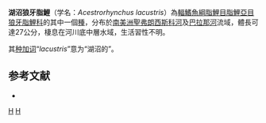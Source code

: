 {{Speciesbox 
| taxon = Acestrorhynchus lacustris
| status = NE
| status_system = IUCN3.1
| authority = [[Lütken|Lütken]], 1875
| synonyms = * ''Xiphorhamphus lacustris''<br /><small>Lütken, 1875</small>
}}
'''湖沼狼牙脂鯉'''（学名：''Acestrorhynchus lacustris''）為[[輻鰭魚綱|輻鰭魚綱]][[脂鯉目|脂鯉目]][[脂鯉亞目|脂鯉亞目]][[狼牙脂鯉科|狼牙脂鯉科]]的其中一個[[種|種]]，分布於[[南美洲|南美洲]][[聖弗朗西斯科河|聖弗朗西斯科河]]及[[巴拉那河|巴拉那河]]流域，體長可達27公分，棲息在河川底中層水域，生活習性不明。

其[[种加词|种加词]]“''lacustris''”意为“湖沼的”。

==参考文献==
{{refbegin}}
*{{FishBase_species|genus=Acestrorhynchus|species=lacustris|year=2013|month=8}}
{{refend}}
{{Taxonbar|from=Q5521204}}

[[Category:狼牙脂鯉屬|H]]
[[Category:1875年描述的鱼类|H]]


{{魚類小作品}}